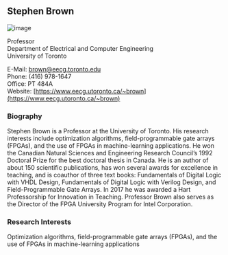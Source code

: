 ## Stephen Brown

![image](./images/brown.jpg)

Professor<br/>
Department of Electrical and Computer Engineering<br/>
University of Toronto

E-Mail: [brown@eecg.toronto.edu](mailto:brown@eecg.toronto.edu)<br/>
Phone: (416) 978-1647<br/>
Office: PT 484A<br/>
Website: [https://www.eecg.utoronto.ca/~brown](https://www.eecg.utoronto.ca/~brown)

### Biography

Stephen Brown is a Professor at the University of Toronto. His research interests include optimization algorithms, field-programmable gate arrays (FPGAs), and the use of FPGAs in machine-learning applications. He won the Canadian Natural Sciences and Engineering Research Council’s 1992 Doctoral Prize for the best doctoral thesis in Canada. He is an author of about 150 scientific publications, has won several awards for excellence in teaching, and is coauthor of three text books: Fundamentals of Digital Logic with VHDL Design, Fundamentals of Digital Logic with Verilog Design, and Field-Programmable Gate Arrays. In 2017 he was awarded a Hart Professorship for Innovation in Teaching. Professor Brown also serves as the Director of the FPGA University Program for Intel Corporation.

### Research Interests

Optimization algorithms, field-programmable gate arrays (FPGAs), and the use of FPGAs in machine-learning applications
